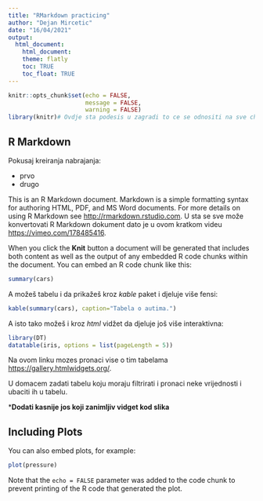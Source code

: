 ```yaml
---
title: "RMarkdown practicing"
author: "Dejan Mircetic"
date: "16/04/2021"
output: 
  html_document:
    html_document:
    theme: flatly
    toc: TRUE
    toc_float: TRUE
---
```


```r
knitr::opts_chunk$set(echo = FALSE, 
                      message = FALSE, 
                      warning = FALSE)
library(knitr)# Ovdje sta podesis u zagradi to ce se odnositi na sve chankove. Probaj to sa mjenjanejm ovdje ovog scho na tru ili false.
```

## R Markdown

Pokusaj kreiranja nabrajanja: 

* prvo
* drugo

This is an R Markdown document. Markdown is a simple formatting syntax for authoring HTML, PDF, and MS Word documents. For more details on using R Markdown see <http://rmarkdown.rstudio.com>. U sta se sve može konvertovati R Markdown dokument dato je u ovom kratkom videu <https://vimeo.com/178485416>.

When you click the **Knit** button a document will be generated that includes both content as well as the output of any embedded R code chunks within the document. You can embed an R code chunk like this:

```r
summary(cars)
```

A možeš tabelu i da prikažeš kroz *kable* paket i djeluje više fensi:
```r
kable(summary(cars), caption="Tabela o autima.")
```

A isto tako možeš i kroz *html* vidžet da djeluje još više interaktivna:

```r
library(DT)
datatable(iris, options = list(pageLength = 5))
```

Na ovom linku mozes pronaci vise o tim tabelama <https://gallery.htmlwidgets.org/>.

U domacem zadati tabelu koju moraju filtrirati i pronaci neke vrijednosti i ubaciti ih u tabelu.

***Dodati kasnije jos koji zanimljiv vidget kod slika**

## Including Plots

You can also embed plots, for example:

```r
plot(pressure)
```

Note that the `echo = FALSE` parameter was added to the code chunk to prevent printing of the R code that generated the plot.
